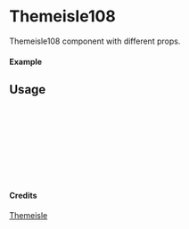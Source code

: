 
<Meta of={Themeisle108} title="Themeisle/Themeisle108" />

# Themeisle108

Themeisle108 component with different props.

#### Example

<Canvas of={Themeisle108.Primary} />

## Usage

```ts
import { Themeisle108 } from "yadl-ui";

const Example = () => {
  return (
      <Themeisle108 />
  );
};

export default Example;
```

#### Credits
[Themeisle](https://themeisle.com/illustrations/)
